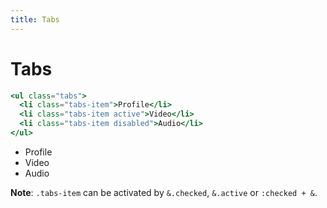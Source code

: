```yaml
---
title: Tabs
---
```



# Tabs

```jsx
<ul class="tabs">
  <li class="tabs-item">Profile</li>
  <li class="tabs-item active">Video</li>
  <li class="tabs-item disabled">Audio</li>
</ul>
```

<Preview>
  <ul class="tabs">
    <li class="tabs-item">Profile</li>
    <li class="tabs-item active">Video</li>
    <li class="tabs-item disabled">Audio</li>
  </ul>
</Preview>

**Note**: `.tabs-item` can be activated by `&.checked`, `&.active` or `:checked + &`.
